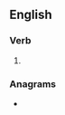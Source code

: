 {{also|palliâtes}}
==English==

===Verb===
{{head|en|verb form}}

# {{en-third-person singular of|palliate}}

===Anagrams===
* {{anagrams|en|a=aaeillpst|Espaillat|aliseptal|pallasite}}